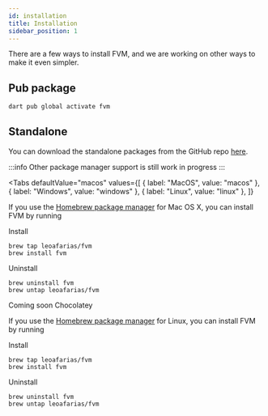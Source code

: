 ```yaml
---
id: installation
title: Installation
sidebar_position: 1
---
```



There are a few ways to install FVM, and we are working on other ways to make it even simpler.

## Pub package

```bash
dart pub global activate fvm
```

## Standalone

You can download the standalone packages from the GitHub repo [here](https://github.com/leoafarias/fvm/releases).

:::info
Other package manager support is still work in progress
:::

<Tabs
  defaultValue="macos"
  values={[
    { label: "MacOS", value: "macos" },
    { label: "Windows", value: "windows" },
    { label: "Linux", value: "linux" },
  ]}
>
  <TabItem value="macos">

If you use the [Homebrew package manager](https://brew.sh) for Mac OS X, you can install FVM by running

Install

```
brew tap leoafarias/fvm
brew install fvm
```

Uninstall

```
brew uninstall fvm
brew untap leoafarias/fvm
```

  </TabItem>
  <TabItem value="windows">
 Coming soon Chocolatey
    </TabItem>
  <TabItem value="linux">

If you use the [Homebrew package manager](https://brew.sh) for Linux, you can install FVM by running

Install

```
brew tap leoafarias/fvm
brew install fvm
```

Uninstall

```
brew uninstall fvm
brew untap leoafarias/fvm
```

</TabItem>
</Tabs>

